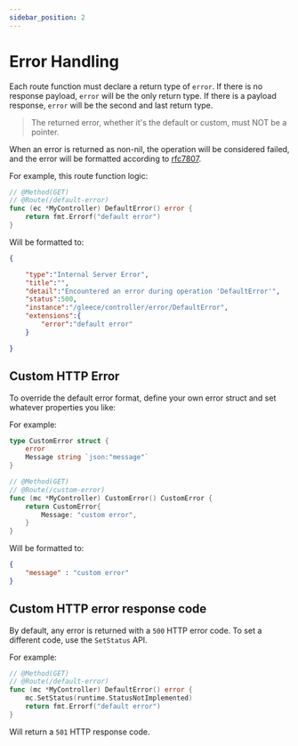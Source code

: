 ```yaml
---
sidebar_position: 2
---
```


# Error Handling

Each route function must declare a return type of `error`. If there is no response payload, `error` will be the only return type. If there is a payload response, `error` will be the second and last return type.

> The returned error, whether it's the default or custom, must NOT be a pointer.

When an error is returned as non-nil, the operation will be considered failed, and the error will be formatted according to [rfc7807](https://datatracker.ietf.org/doc/html/rfc7807).

For example, this route function logic:

```go
// @Method(GET)
// @Route(/default-error)
func (ec *MyController) DefaultError() error {
    return fmt.Errorf("default error")
}
```

Will be formatted to:

```json
{

    "type":"Internal Server Error",
    "title":"",
    "detail":"Encountered an error during operation 'DefaultError'",
    "status":500,
    "instance":"/gleece/controller/error/DefaultError",
    "extensions":{
        "error":"default error"
    }

}
```

## Custom HTTP Error

To override the default error format, define your own error struct and set whatever properties you like:


For example:
```go
type CustomError struct {
	error
	Message string `json:"message"`
}

// @Method(GET)
// @Route(/custom-error)
func (mc *MyController) CustomError() CustomError {
	return CustomError{
		Message: "custom error",
	}
}
```

Will be formatted to:

```json
{
    "message" : "custom error"
}
```

## Custom HTTP error response code
By default, any error is returned with a `500` HTTP error code. To set a different code, use the `SetStatus` API.

For example:
```go
// @Method(GET)
// @Route(/default-error)
func (mc *MyController) DefaultError() error {
    mc.SetStatus(runtime.StatusNotImplemented)
    return fmt.Errorf("default error")
}
```

Will return a `501` HTTP response code.